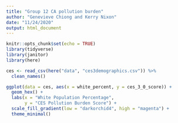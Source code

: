 ```yaml
---
title: "Group 12 CA pollution burden"
author: "Genevieve Chiong and Kerry Nixon"
date: "11/24/2020"
output: html_document
---
```


```r
knitr::opts_chunk$set(echo = TRUE)
library(tidyverse)
library(janitor)
library(here)
```

```r
ces <- read_csv(here("data", "ces3demographics.csv")) %>% 
  clean_names()
```


```r
ggplot(data = ces, aes(x = white_percent, y = ces_3_0_score)) +
  geom_hex() +
  labs(x = "White Population Percentage",
       y = "CES Pollution Burden Score") +
  scale_fill_gradient(low = "darkorchid4", high = "magenta") +
  theme_minimal()
```


